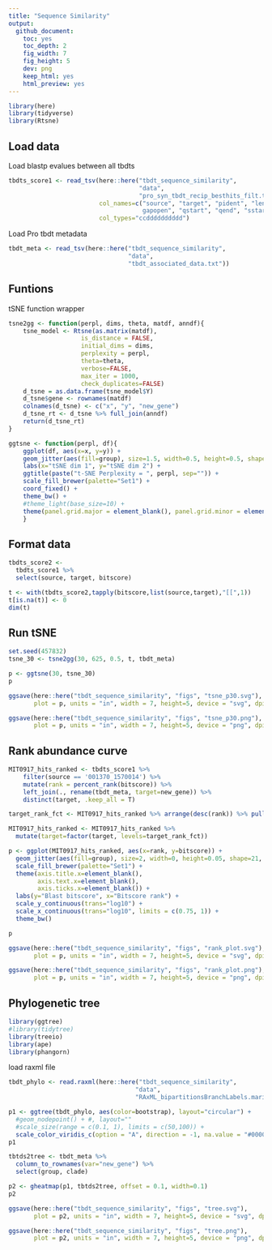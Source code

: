 ```yaml
---
title: "Sequence Similarity"
output:   
  github_document:
    toc: yes
    toc_depth: 2
    fig_width: 7
    fig_height: 5
    dev: png
    keep_html: yes
    html_preview: yes
---
```


```r
library(here)
library(tidyverse)
library(Rtsne)
```

## Load data
Load blastp evalues between all tbdts
```r
tbdts_score1 <- read_tsv(here::here("tbdt_sequence_similarity", 
                                    "data", 
                                    "pro_syn_tbdt_recip_besthits_filt.tab"),
                         col_names=c("source", "target", "pident", "length", "mismatch", "
                                     gapopen", "qstart", "qend", "sstart", "send", "evalue", "bitscore"),
                         col_types="ccdddddddddd")
```

Load Pro tbdt metadata
```r
tbdt_meta <- read_tsv(here::here("tbdt_sequence_similarity", 
                                 "data",
                                 "tbdt_associated_data.txt"))
```

## Funtions
tSNE function wrapper
```r
tsne2gg <- function(perpl, dims, theta, matdf, anndf){
    tsne_model <- Rtsne(as.matrix(matdf), 
                    is_distance = FALSE,
                    initial_dims = dims,
                    perplexity = perpl,
                    theta=theta,
                    verbose=FALSE,
                    max_iter = 1000,
                    check_duplicates=FALSE)
    d_tsne = as.data.frame(tsne_model$Y)
    d_tsne$gene <- rownames(matdf)
    colnames(d_tsne) <- c("x", "y", "new_gene")
    d_tsne_rt <- d_tsne %>% full_join(anndf)
    return(d_tsne_rt)
}
```

```r
ggtsne <- function(perpl, df){
    ggplot(df, aes(x=x, y=y)) + 
    geom_jitter(aes(fill=group), size=1.5, width=0.5, height=0.5, shape=21, alpha=0.85) +
    labs(x="tSNE dim 1", y="tSNE dim 2") +
    ggtitle(paste("t-SNE Perplexity = ", perpl, sep="")) +
    scale_fill_brewer(palette="Set1") +
    coord_fixed() + 
    theme_bw() +
    #theme_light(base_size=10) +
    theme(panel.grid.major = element_blank(), panel.grid.minor = element_blank(), panel.background = element_blank())
    }
```

## Format data
```r
tbdts_score2 <- 
  tbdts_score1 %>%
  select(source, target, bitscore)
```

```r
t <- with(tbdts_score2,tapply(bitscore,list(source,target),"[[",1)) 
t[is.na(t)] <- 0
dim(t)
```

## Run tSNE
```r
set.seed(457832)
tsne_30 <- tsne2gg(30, 625, 0.5, t, tbdt_meta)
```

```r
p <- ggtsne(30, tsne_30)
p

ggsave(here::here("tbdt_sequence_similarity", "figs", "tsne_p30.svg"), 
       plot = p, units = "in", width = 7, height=5, device = "svg", dpi=300)

ggsave(here::here("tbdt_sequence_similarity", "figs", "tsne_p30.png"), 
       plot = p, units = "in", width = 7, height=5, device = "png", dpi=300)
```

## Rank abundance curve
```r
MIT0917_hits_ranked <- tbdts_score1 %>% 
    filter(source == '001370_1570014') %>%
    mutate(rank = percent_rank(bitscore)) %>% 
    left_join(., rename(tbdt_meta, target=new_gene)) %>%
    distinct(target, .keep_all = T)

target_rank_fct <- MIT0917_hits_ranked %>% arrange(desc(rank)) %>% pull(target)

MIT0917_hits_ranked <- MIT0917_hits_ranked %>%
  mutate(target=factor(target, levels=target_rank_fct))
```


```r
p <- ggplot(MIT0917_hits_ranked, aes(x=rank, y=bitscore)) + 
  geom_jitter(aes(fill=group), size=2, width=0, height=0.05, shape=21, alpha=0.85) +
  scale_fill_brewer(palette="Set1") +
  theme(axis.title.x=element_blank(),
        axis.text.x=element_blank(),
        axis.ticks.x=element_blank()) +
  labs(y="Blast bitscore", x="Bitscore rank") +
  scale_y_continuous(trans="log10") +
  scale_x_continuous(trans="log10", limits = c(0.75, 1)) +
  theme_bw()

p

ggsave(here::here("tbdt_sequence_similarity", "figs", "rank_plot.svg"), 
       plot = p, units = "in", width = 7, height=5, device = "svg", dpi=300)

ggsave(here::here("tbdt_sequence_similarity", "figs", "rank_plot.png"), 
       plot = p, units = "in", width = 7, height=5, device = "png", dpi=300)
```

## Phylogenetic tree

```r
library(ggtree)
#library(tidytree)
library(treeio)
library(ape)
library(phangorn)
```

load raxml file
```r
tbdt_phylo <- read.raxml(here::here("tbdt_sequence_similarity", 
                                   "data",
                                   "RAxML_bipartitionsBranchLabels.marine_tbdt"))
```

```r
p1 <- ggtree(tbdt_phylo, aes(color=bootstrap), layout="circular") +
  #geom_nodepoint() + #, layout=""
  #scale_size(range = c(0.1, 1), limits = c(50,100)) +
  scale_color_viridis_c(option = "A", direction = -1, na.value = "#000000")
p1
```

```r
tbtds2tree <- tbdt_meta %>% 
  column_to_rownames(var="new_gene") %>%
  select(group, clade)
```

```r
p2 <- gheatmap(p1, tbtds2tree, offset = 0.1, width=0.1)
p2
```

```r
ggsave(here::here("tbdt_sequence_similarity", "figs", "tree.svg"), 
       plot = p2, units = "in", width = 7, height=5, device = "svg", dpi=300)

ggsave(here::here("tbdt_sequence_similarity", "figs", "tree.png"), 
       plot = p2, units = "in", width = 7, height=5, device = "png", dpi=300)
```

